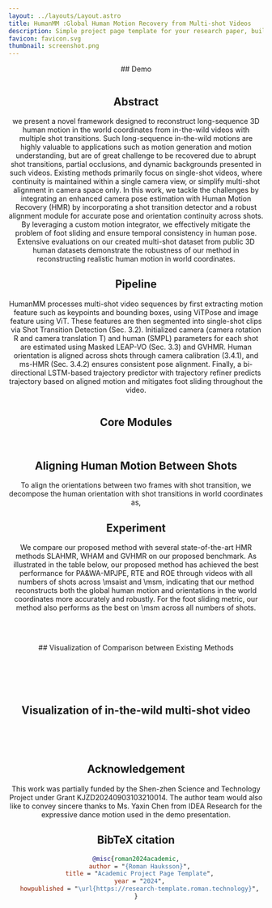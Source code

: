 ```yaml
---
layout: ../layouts/Layout.astro
title: HumanMM :Global Human Motion Recovery from Multi-shot Videos
description: Simple project page template for your research paper, built with Astro and Tailwind CSS
favicon: favicon.svg
thumbnail: screenshot.png
---
```











<Header
  title={frontmatter.title}
  authors={[
    {
      name: "Yuhong Zhang",
      url: "https://scholar.google.com/citations?user=oV7sxpYAAAAJ&hl=zh-CN",
      institution: "Tsinghua University",
      notes: ["*",],
    },
    {
      name: "Guanlin Wu",
      url: "https://guanlinwu123.github.io",
      institution: "Johns Hopkins University",
      notes: ["*",],
    },
    {
      name: "Ling-Hao Chen",
      url: "https://lhchen.top/",
      institution: "Tsinghua University, IDEA",
    },
    {
      name: "Zhuokai Zhao",
      url: "https://zhuokai-zhao.com/",
      institution: "University of Chicago",
    },
    {
      name: "Jing Lin",
      url: "https://jinglin7.github.io/",
      institution: "Tsinghua University",
    },
    {
      name: "Xiaoke Jiang",
      institution: "IDEA",
    },
    {
      name: "Jiamin Wu",
      institution: "IDEA",
    },
    {
      name: "Zhuoheng Li",
      institution: "HKU",
    },
    {
      name: "Hao Frank Yang",
      institution: "Johns Hopkins University",
    },
    {
      name: "Haoqian Wang",
      url: "https://www.sigs.tsinghua.edu.cn/whq_en/main.htm",
      institution: "Tsinghua University",
      notes: ["†"],
    },
    {
      name: "Lei Zhang",
      url: "https://www.leizhang.org/",
      institution: "IDEA",
      notes: ["†"],
    },
  ]}
  conference="CVPR 2025"
  notes={[
    {
      symbol: "*",
      text: "Equal Contribution",
    },
    {
      symbol: "†",
      text: "Corresponding Author",
    },
  ]}
  links={[
    {
      name: "Paper",
      url: "https://openreview.net/group?id=thecvf.com/CVPR/2025/Conference/Authors&referrer=%5BHomepage%5D(%2F)",
      icon: "ri:file-pdf-2-line",
    },
    {
      name: "Code",
      url: "https://github.com/zhangyuhong01/HumanMM",
      icon: "ri:github-line",
    },
    {
      name: "arXiv",
      url: "",
      icon: "academicons:arxiv",
    },
    {
      name: "Dataset",
      url: "",
      icon: "academicons:arxiv",
    },
  ]}
  />





<HighlightedSection>
## Demo
<Figure
    caption="We present the first method capable of recovering globally consistent motion from multi-shot videos, maintaining cross-view motion coherence 
    across sequential video clips with continuous poses but varying camera angles. To support this task, we have constructed a dedicated benchmark containing 
    synchronized multi-view sequences. Our video demonstration showcases the proposed algorithm's performance through visual comparisons on both in-the-wild 
    footage and benchmark datasets."
  >
  <YouTubeVideo videoId="gG6QVITc82U" />
</Figure>
</HighlightedSection>
<Figure
    caption="Recovering a human motion from multi-shot videos. Top: We take two multi-shot table tennis game videos with shot transitions as input. We aim to recover two motions of two athletes (Long MA and Zhendong FAN) from two videos, respectively. The
first video is recorded by three shots (“①”, “②”, and “③” ), and the second one is recovered by two shots (“④” and “⑤” ). Bottom: We recover two motions (Long MA in green and Zhendong FAN in pink), different shots, and camera poses for each multi-shot video. The
recovered motion is aligned with the motion in the videos"
  >
    <Image source={teaser} altText="Pingpong." />
</Figure>
<HighlightedSection>

## Abstract

we present a novel framework designed to reconstruct long-sequence 3D human motion in the world coordinates from in-the-wild videos with multiple shot transitions. 
Such long-sequence in-the-wild motions are highly valuable to applications such as motion generation and motion understanding, but are of great challenge to be
recovered due to abrupt shot transitions, partial occlusions, and dynamic backgrounds presented in such videos. Existing methods primarily focus on single-shot videos,
where continuity is maintained within a single camera view, or simplify multi-shot alignment in camera space only. In this work, we tackle the challenges by integrating an enhanced camera pose estimation with Human Motion Recovery (HMR) by incorporating a shot transition detector and a robust alignment module for accurate pose and orientation continuity across shots. By leveraging a custom motion integrator, we effectively mitigate the problem of foot sliding and ensure temporal consistency in human pose. Extensive evaluations on our created multi-shot dataset from public 3D human datasets demonstrate the robustness of our method in reconstructing realistic human motion in world coordinates. 

</HighlightedSection>

## Pipeline

HumanMM processes multi-shot video sequences by first extracting motion feature such as keypoints and bounding boxes, using ViTPose and image feature using ViT. 
These features are then segmented into single-shot clips via Shot Transition Detection (Sec. 3.2). Initialized camera (camera rotation R and camera translation T) 
and human (SMPL) parameters for each shot are estimated using Masked LEAP-VO (Sec. 3.3) and GVHMR. Human orientation is aligned across shots through camera calibration
 (3.4.1), and ms-HMR (Sec. 3.4.2) ensures consistent pose alignment. Finally, a bi-directional LSTM-based trajectory predictor with trajectory refiner predicts trajectory based on aligned motion and mitigates foot sliding throughout the video.

<Figure
    caption="Diagram of the transformer deep learning architecture."
  >
    <Image source={ms_pipeline} altText="Pingpong." />
</Figure>

## Core Modules

<TwoColumns>
  <Figure slot="left" caption="MS-HMR">
    <Image source={mshmr} altText="Pingpong." />
  </Figure>
  <Figure slot="right" caption="Orient Alignment Module">
    <Image source={oam} altText="Pingpong." />
  </Figure>
</TwoColumns>


<Figure>
  <YouTubeVideo slot="figure" videoId="8RB3PK8orVI" />
</Figure>

## Aligning Human Motion Between Shots

To align the orientations between two frames with shot transition, we decompose the human orientation with shot transitions in world 
coordinates as,

<LaTeX formula="\mathtt{R}(\Gamma_{\text{world}}) = \mathbf{R}_{\delta_{\text{cam}}} \mathtt{R}(\Gamma_{\text{view}})," />


## Experiment

We compare our proposed method with several state-of-the-art HMR methods SLAHMR, WHAM and GVHMR on our proposed benchmark. As illustrated in the table below, 
our proposed method has achieved the best performance for PA\&WA-MPJPE, RTE and ROE through videos with all numbers of shots across \msaist and \msm, indicating 
that our method reconstructs both the global human motion and orientations in the world coordinates more accurately and robustly. For the foot sliding metric, 
our method also performs as the best on \msm across all numbers of shots.
<Figure>
    <Image source={main_experiment} altText="exp1." />
</Figure>

<br />

<br />
## Visualization of Comparison between Existing Methods
<Figure
    caption=""
  >
    <Image source={compare_vis1} altText="exp1." />
</Figure>
<Figure
    caption=""
  >
    <Image source={compare_vis2} altText="exp1." />
</Figure>
<Figure
    caption=""
  >
    <Image source={compare_vis3} altText="exp1." />
</Figure>

<br />

## Visualization of in-the-wild multi-shot video
<br />
<Figure caption="">
  <Image source={case1} altText="exp1." style="width: 2000px;" />
</Figure>

<Figure caption="">
  <Image source={case2} altText="exp1." style="width: 2000px;" />
</Figure>

## Acknowledgement
This work was partially funded by the Shen-zhen Science and Technology Project under Grant KJZD20240903103210014. The author team would also like to convey sincere thanks to Ms. Yaxin Chen from
IDEA Research for the expressive dance motion used in the demo presentation.



## BibTeX citation

```bibtex
@misc{roman2024academic,
  author = "{Roman Hauksson}",
  title = "Academic Project Page Template",
  year = "2024",
  howpublished = "\url{https://research-template.roman.technology}",
}
```